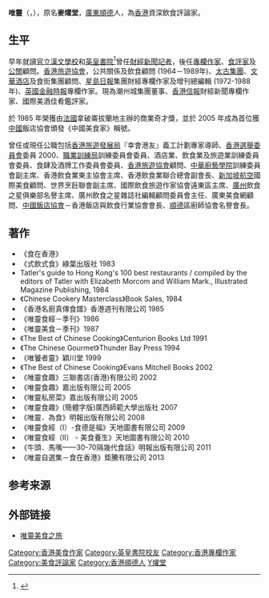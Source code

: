 '''唯靈'''（{{lang-en|William, Mark Yiu Tong}}，{{bd|1936年||||catIdx=麥}}），原名'''麥燿堂'''，[[廣東|廣東]][[順德|順德]]人，為[[香港|香港]]資深飲食評論家。

==生平==
早年就讀[[金文泰中學|官立漢文學校]]和[[英皇書院|英皇書院]]<ref>{{Cite web |url=http://hk.next.nextmedia.com/article/1085/14789485 |title=為食鬼　唯靈  《壹週刊》 2010 年 12 月 23 日 |accessdate=2016年2月11日 |archive-date=2016年10月23日 |archive-url=https://web.archive.org/web/20161023095422/http://hk.next.nextmedia.com/article/1085/14789485 |dead-url=no }}</ref>曾任[[財經新聞|財經新聞]][[記者|記者]]，後任[[專欄作家|專欄作家]]、[[食評家|食評家]]及[[公關|公關]]顧問。[[香港旅遊協會|香港旅遊協會]]，公共關係及飲食顧問 (1964－1989年)、[[太古集團|太古集團]]、[[文華酒店|文華酒店]]及食街集團顧問、[[星島日報|星島日報]]集團財經專欄作家及增刊總編輯 (1972-1988年)、[[英國|英國]][[金融時報|金融時報]]專欄作家。現為潮州城集團董事、[[香港|香港]][[信報|信報]]財經新聞專欄作家、國際美酒佳肴鑑評家。

於 1985 年榮獲由[[法國|法國]]拿破崙拔蘭地主辦的商業奇才獎，並於 2005 年成為首位獲[[中國|中國]]飯店協會頒發《中國美食家》稱號。

曾任或現任公職包括[[香港旅遊發展局|香港旅遊發展局]]『幸會港友』義工計劃專家導師、[[香港選舉委員會|香港選舉委員會]]委員 2000、[[職業訓練局|職業訓練局]]訓練委員會委員、酒店業、飲食業及旅遊業訓練委員會委員、食肆及酒牌工作委員會委員、[[香港旅遊協會|香港旅遊協會]]顧問、[[中華廚藝學院|中華廚藝學院]]訓練委員會副主席、香港飲食業東主協會主席、香港飲食業聯合總會副會長、[[新加坡航空|新加坡航空]]國際美食顧問、世界烹飪聯會副主席、國際飲食旅遊作家協會遠東區主席、[[廣州|廣州]]飲食之星俱樂部名譽主席、廣州飲食之星雜誌社編輯顧問委員會主任、廣東美食網顧問、[[中國飯店協會|中國飯店協會]]－香港飯店與飲食行業協會會長、[[順德|順德]]區廚師協會名譽會長。

==著作==
*《食在香港》
*《式飲式食》綠葉出版社 1983
*Tatler's guide to Hong Kong's 100 best restaurants / compiled by the editors of Tatler with Elizabeth Morcom and William Mark., Illustrated Magazine Publishing, 1984
*《Chinese Cookery Masterclass》Book Sales, 1984
*《香港名廚真傳食譜》香港週刊有限公司 1985
*《唯靈食經－季刊》1986
*《唯靈美食－季刊》1987
*《The Best of Chinese Cooking》Centurion Books Ltd 1991
*《The Chinese Gourmet》Thunder Bay Press 1994
*《唯饕者靈》穎川堂 1999
*《The Best of Chinese Cooking》Evans Mitchell Books 2002
*《唯靈食趣》三聯書店(香港)有限公司 2002
*《唯靈食趣》嘉出版有限公司 2005
*《唯靈私房菜》嘉出版有限公司 2005
*《唯靈食趣》(簡體字版)廣西師範大學出版社 2007
*《唯靈．為食》明報出版有限公司 2008
*《唯靈食經（I）-食德是福》天地圖書有限公司 2009
*《唯靈食經（II） - 美食養生》天地圖書有限公司 2010
*《牛頭．馬嘴——30-70隔幾代食話》明報出版有限公司 2011
*《唯靈自選集－食在香港》鉅騰有限公司 2013

==参考来源==
{{reflist}}

==外部链接==
* [https://web.archive.org/web/20120204011044/http://www.foodywillie.com/index.html 唯靈美食之旅]

{{DEFAULTSORT:M}}
[[Category:香港美食作家|Category:香港美食作家]]
[[Category:英皇書院校友|Category:英皇書院校友]]
[[Category:香港專欄作家|Category:香港專欄作家]]
[[Category:美食評論家|Category:美食評論家]]
[[Category:香港順德人|Category:香港順德人]]
[[Category:麥姓|Y燿堂]]